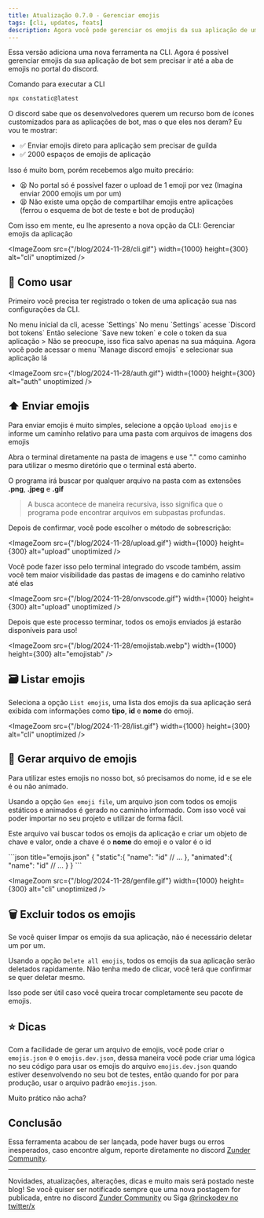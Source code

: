 ```yaml
---
title: Atualização 0.7.0 - Gerenciar emojis
tags: [cli, updates, feats]
description: Agora você pode gerenciar os emojis da sua aplicação de uma forma muito fácil direto pela CLI
---
```


Essa versão adiciona uma nova ferramenta na CLI. Agora é possível gerenciar emojis da sua aplicação de bot sem precisar ir até a aba de emojis no portal do discord.

Comando para executar a CLI

```bash
npx constatic@latest
```

O discord sabe que os desenvolvedores querem um recurso bom de ícones customizados para as aplicações de bot, mas o que eles nos deram? Eu vou te mostrar:

- ✅ Enviar emojis direto para aplicação sem precisar de guilda
- ✅ 2000 espaços de emojis de aplicação

Isso é muito bom, porém recebemos algo muito precário:
- 😫 No portal só é possível fazer o upload de 1 emoji por vez <span className="text-xs text-muted-foreground">(Imagina enviar 2000 emojis um por um)</span>
- 😫 Não existe uma opção de compartilhar emojis entre aplicações <span className="text-xs text-muted-foreground">(ferrou o esquema de bot de teste e bot de produção)</span>

Com isso em mente, eu lhe apresento a nova opção da CLI: Gerenciar emojis da aplicação

<ImageZoom src={"/blog/2024-11-28/cli.gif"} width={1000} height={300} alt="cli" unoptimized />

## 📖 Como usar

Primeiro você precisa ter registrado o token de uma aplicação sua nas configurações da CLI.

<Steps>
  <Step>
    No menu inicial da cli, acesse `Settings`
  </Step>
  <Step>
    No menu `Settings` acesse `Discord bot tokens`
  </Step>
  <Step>
    Então selecione `Save new token` e cole o token da sua aplicação
    > Não se preocupe, isso fica salvo apenas na sua máquina.
  </Step>
  <Step>
    Agora você pode acessar o menu `Manage discord emojis` e selecionar sua aplicação lá
  </Step>
</Steps>

<ImageZoom src={"/blog/2024-11-28/auth.gif"} width={1000} height={300} alt="auth" unoptimized />

## ⬆️ Enviar emojis

Para enviar emojis é muito simples, selecione a opção `Upload emojis` e informe um caminho relativo para uma pasta com arquivos de imagens dos emojis

<Callout type="hint">
    Abra o terminal diretamente na pasta de imagens e use "." como caminho para utilizar o mesmo diretório que o terminal está aberto.
</Callout>

O programa irá buscar por qualquer arquivo na pasta com as extensões **.png**, **.jpeg** e **.gif**

> A busca acontece de maneira recursiva, isso significa que o programa pode encontrar arquivos em subpastas profundas.

Depois de confirmar, você pode escolher o método de sobrescrição:

<Cards className="flex flex-col md:flex-row">
    <Card className="p-4 w-full"
        title="✍️ Sobrescrever se existir"
        description="Caso exista um emoji na aplicação com o mesmo nome do arquivo, ele será sobrescrito"
    />
    <Card className="p-4 w-full"
        title="❔ Perguntar antes de sobrescrever"
        description="Para cada emoji com o mesmo nome do arquivo será perguntado no terminal se você deseja sobrescrever ou não"
    />
    <Card className="p-4 w-full"
        title="🔏 Pular e não sobrescrever"
        description="Se já existir um emoji com o mesmo nome do arquivo, este arquivo não será enviado."
    />
</Cards>

<ImageZoom src={"/blog/2024-11-28/upload.gif"} width={1000} height={300} alt="upload" unoptimized />

Você pode fazer isso pelo terminal integrado do vscode também, assim você tem maior visibilidade das pastas de imagens e do caminho relativo até elas

<ImageZoom src={"/blog/2024-11-28/onvscode.gif"} width={1000} height={300} alt="upload" unoptimized />

Depois que este processo terminar, todos os emojis enviados já estarão disponíveis para uso!

<ImageZoom src={"/blog/2024-11-28/emojistab.webp"} width={1000} height={300} alt="emojistab" />

## 🗃️ Listar emojis

Seleciona a opção `List emojis`, uma lista dos emojis da sua aplicação será exibida com informações como **tipo**, **id** e **nome** do emoji.

<ImageZoom src={"/blog/2024-11-28/list.gif"} width={1000} height={300} alt="cli" unoptimized />

## 📄 Gerar arquivo de emojis

Para utilizar estes emojis no nosso bot, só precisamos do nome, id e se ele é ou não animado. 

Usando a opção `Gen emoji file`, um arquivo json com todos os emojis estáticos e animados é gerado no caminho informado. Com isso você vai poder importar no seu projeto e utilizar de forma fácil.

Este arquivo vai buscar todos os emojis da aplicação e criar um objeto de chave e valor, onde a chave é o **nome** do emoji e o valor é o id

<Accordions>
    <Accordion title="Veja como deve se parecer o arquivo json de emojis" id="emojis.json">
    ```json title="emojis.json"
    {
        "static":{
            "name": "id"
            // ...
        },
        "animated":{
            "name": "id"
            // ...
        }
    }
    ```
    </Accordion>
</Accordions>

<ImageZoom src={"/blog/2024-11-28/genfile.gif"} width={1000} height={300} alt="cli" unoptimized />

## 🗑️ Excluir todos os emojis

Se você quiser limpar os emojis da sua aplicação, não é necessário deletar um por um.

Usando a opção `Delete all emojis`, todos os emojis da sua aplicação serão deletados rapidamente. Não tenha medo de clicar, você terá que confirmar se quer deletar mesmo.

Isso pode ser útil caso você queira trocar completamente seu pacote de emojis.

## ⭐ Dicas

Com a facilidade de gerar um arquivo de emojis, você pode criar o `emojis.json` e o `emojis.dev.json`, dessa maneira você pode criar uma lógica no seu código para usar os emojis do arquivo `emojis.dev.json` quando estiver desenvolvendo no seu bot de testes, então quando for por para produção, usar o arquivo padrão `emojis.json`.

Muito prático não acha?

## Conclusão

Essa ferramenta acabou de ser lançada, pode haver bugs ou erros inesperados, caso encontre algum, reporte diretamente no discord [Zunder Community](http://discord.gg/tTu8dGN).

---

Novidades, atualizações, alterações, dicas e muito mais será postado neste blog! Se você quiser ser notificado sempre que uma nova postagem for publicada, entre no discord [Zunder Community](http://discord.gg/tTu8dGN) ou Siga [@rinckodev no twitter/x](https://x.com/rinckodev)
